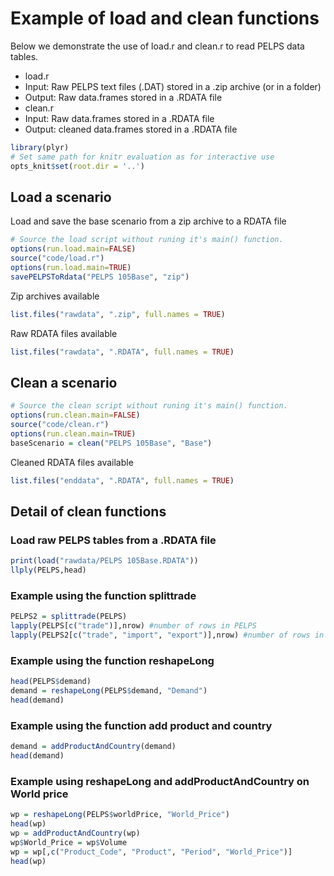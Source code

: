 Example of load and clean functions
===================================
Below we demonstrate the use of load.r and clean.r to read PELPS data tables.

* load.r
 * Input: Raw PELPS text files (.DAT) stored in a .zip archive (or in a folder)
 * Output: Raw data.frames stored in a .RDATA file 
* clean.r
 * Input: Raw data.frames stored in a .RDATA file
 * Output: cleaned data.frames stored in a .RDATA file

```r
library(plyr)
# Set same path for knitr evaluation as for interactive use
opts_knit$set(root.dir = '..')
```


Load a scenario
-----------------
Load and save the base scenario from a zip archive to a RDATA file
```r
# Source the load script without runing it's main() function.
options(run.load.main=FALSE)
source("code/load.r")
options(run.load.main=TRUE)
savePELPSToRdata("PELPS 105Base", "zip")
```

Zip archives available
```r
list.files("rawdata", ".zip", full.names = TRUE) 
```

Raw RDATA files available
```r
list.files("rawdata", ".RDATA", full.names = TRUE) 
```

Clean a scenario
----------------
```r
# Source the clean script without runing it's main() function.
options(run.clean.main=FALSE)
source("code/clean.r")
options(run.clean.main=TRUE)
baseScenario = clean("PELPS 105Base", "Base")
```

Cleaned RDATA files available
```r
list.files("enddata", ".RDATA", full.names = TRUE) 
```

Detail of clean functions
-------------------------
### Load raw PELPS tables from a .RDATA file
```r
print(load("rawdata/PELPS 105Base.RDATA"))
llply(PELPS,head)
```

### Example using the function splittrade 
```r
PELPS2 = splittrade(PELPS)
lapply(PELPS[c("trade")],nrow) #number of rows in PELPS
lapply(PELPS2[c("trade", "import", "export")],nrow) #number of rows in PELPS2
```

### Example using the function reshapeLong
```r
head(PELPS$demand)
demand = reshapeLong(PELPS$demand, "Demand")
head(demand)
```

### Example using the function add product and country
```r
demand = addProductAndCountry(demand)
head(demand)
```

### Example using reshapeLong and addProductAndCountry on World price
```r
wp = reshapeLong(PELPS$worldPrice, "World_Price")
head(wp)
wp = addProductAndCountry(wp)
wp$World_Price = wp$Volume
wp = wp[,c("Product_Code", "Product", "Period", "World_Price")]
head(wp)
```
